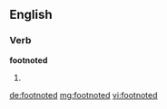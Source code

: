 ==English==

===Verb===
'''footnoted'''

# {{past of|footnote}}

[[de:footnoted]]
[[mg:footnoted]]
[[vi:footnoted]]